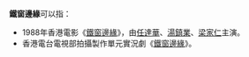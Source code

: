 '''鐵窗邊緣'''可以指：
*1988年香港電影《[[鐵窗邊緣_(電影)|鐵窗邊緣]]》，由[[任達華|任達華]]、[[湯鎮業|湯鎮業]]、[[梁家仁|梁家仁]]主演。
*香港電台電視部拍攝製作單元實況劇《[[鐵窗邊緣_(電視劇)|鐵窗邊緣]]》。
{{disambig|Cat=四字作品消歧义}}